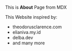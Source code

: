 This is **About** Page from MDX

This Website inspired by:

- theodorusclarence.com
- elianiva.my.id
- delba.dev
- and many more
